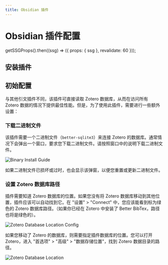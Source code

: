```yaml
---
title: Obsidian 插件
---
```


# Obsidian 插件配置



  getSSGProps().then((ssg) => ({ props: { ssg }, revalidate: 60 }));

## 安装插件

<ObsidianInstall />

## 初始配置

与其他引文插件不同，该插件可直接读取 Zotero 数据库，从而在访问所有 Zotero 数据的情况下提供最佳性能。但是，为了使用此插件，需要进行一些额外设置：

<Steps>

### 下载二进制文件

该插件需要一个二进制文件（`better-sqlite3`）来连接 Zotero 的数据库。通常情况下会弹出一个窗口，要求您下载二进制文件。请按照窗口中的说明下载二进制文件。

![Binary Install Guide](/img/binary-install-guide.png)

如果二进制文件已损坏或过时，也会显示该弹窗，以便您重置或更新二进制文件。

### 设置 Zotero 数据库路径

插件需要知道 Zotero 数据库的位置。如果您没有将 Zotero 数据库移动到其他位置，插件应该可以自动找到它。在 "设置" > "Connect" 中，您应该能看到标为绿色的 Zotero 数据库路径。（如果你已经在 Zotero 中安装了 Better BibTex，路径也将是绿色的）。

![Zotero Database Location Config](/img/connect-cfg-obsidian.png)

如果您移动了 Zotero 的数据库，则需要指定插件数据库的位置。您可以打开 Zotero，进入 "首选项" > "高级" > "数据存储位置"，找到 Zotero 数据目录的路径。

![Zotero Database Location](/img/zotero-data-dir.png)

</Steps>

